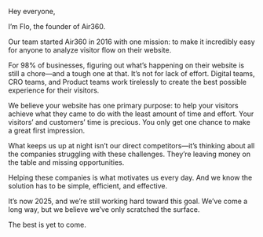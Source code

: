 
Hey everyone,

I’m Flo, the founder of Air360.

Our team started Air360 in 2016 with one mission: to make it incredibly easy for anyone to analyze visitor flow on their website.

For 98% of businesses, figuring out what’s happening on their website is still a chore—and a tough one at that. It’s not for lack of effort. Digital teams, CRO teams, and Product teams work tirelessly to create the best possible experience for their visitors.

We believe your website has one primary purpose: to help your visitors achieve what they came to do with the least amount of time and effort. Your visitors’ and customers’ time is precious. You only get one chance to make a great first impression.

What keeps us up at night isn’t our direct competitors—it’s thinking about all the companies struggling with these challenges. They’re leaving money on the table and missing opportunities.

Helping these companies is what motivates us every day. And we know the solution has to be simple, efficient, and effective.

It’s now 2025, and we’re still working hard toward this goal. We’ve come a long way, but we believe we’ve only scratched the surface.

The best is yet to come.

<Signature />
